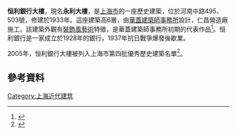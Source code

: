 {{上海市优秀历史建筑
|名称 = 恒利銀行大樓
|图片 = [[File:No.495,_Middle_Henan_Road,_Shanghai.jpg|250px]]
|所在 = 上海市黃浦區河南中路495、503號，天津路100號
|时代 = 1933年
|编号 = 4A014
|公布 = 2005年
}}
'''恒利銀行大樓'''，現名'''永利大樓'''，是[[上海市|上海市]]的一座歷史建築，位於河南中路495、503號，修建於1933年。這座建築高6層，由[[華蓋建築師事務所|華蓋建築師事務所]]設計，仁昌營造廠施工。該建築外觀有[[裝飾風藝術|裝飾風藝術]]特徵，是華蓋建築師事務所初期的代表作品<ref>{{Cite web |title=4A014-恒利银行 |url=http://www.heritage-architectures.com/index.php/archives/architectures/4a014 |accessdate= |author=Heritage architectures |publisher=heritage architectures |archive-date=2021-03-04 |archive-url=https://web.archive.org/web/20210304004835/http://www.heritage-architectures.com/index.php/archives/architectures/4a014 }}</ref>。恒利銀行是一家成立於1928年的銀行，1937年抗日戰爭爆發後歇業。

2005年，恒利銀行大樓被列入上海市第四批優秀歷史建築名單<ref>{{Cite web |title=上海市第四批优秀历史建筑名单 |url=http://hd.ghzyj.sh.gov.cn/bxzc/zsc/lsfm/lsjz/200905/t20090521_301675.html |accessdate=2021-02-14 |author=上海市规划和自然资源局 |publisher=上海市规划和自然资源局}}</ref>。

==參考資料==
{{reflist}}

{{第四批上海市优秀历史建筑}}
[[Category:上海近代建筑|Category:上海近代建筑]]
{{stub}}